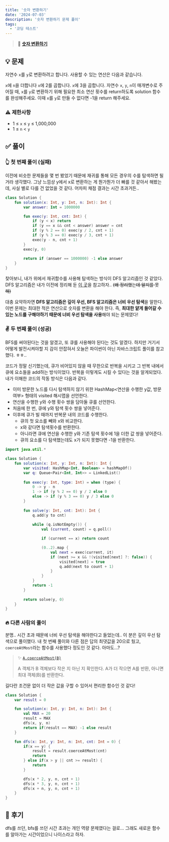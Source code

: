 ```yaml
---
title: '숫자 변환하기'
date: '2024-07-03'
description: '숫자 변환하기 문제 풀이'
tags:
  - '코딩 테스트'
---
```


> 📍 [**숫자 변환하기**](https://school.programmers.co.kr/learn/courses/30/lessons/154538)

## 💡 문제

자연수 `x`를 `y`로 변환하려고 합니다. 사용할 수 있는 연산은 다음과 같습니다.

`x`에 `n`을 더합니다
`x`에 2를 곱합니다.
`x`에 3을 곱합니다.
자연수 `x`, `y`, `n`이 매개변수로 주어질 때, `x`를 `y`로 변환하기 위해 필요한 최소 연산 횟수를 return하도록 solution 함수를 완성해주세요. 이때 `x`를 `y`로 만들 수 없다면 -1을 return 해주세요.

### ⚠️ 제한사항

- 1 ≤ `x` ≤ `y` ≤ 1,000,000
- 1 ≤ `n` < `y`

## ✅ 풀이

### 👆 첫 번째 풀이 (실패)

이전에 비슷한 문제들을 몇 번 봤었기 때문에 재귀를 통해 모든 경우의 수를 탐색하면 될거라 생각했다. 그냥 느낌상 y에서 x로 변환하는 게 뭔가뭔가 더 빠를 것 같아서 해봤는데, 사실 별로 다를 건 없었을 것 같다. 어차피 채점 결과는 시간 초과거든..

```kotlin
class Solution {
    fun solution(x: Int, y: Int, n: Int): Int {
        var answer: Int = 1000000

        fun exec(y: Int, cnt: Int) {
            if (y < x) return
            if (y == x && cnt < answer) answer = cnt
            if (y % 2 == 0) exec(y / 2, cnt + 1)
            if (y % 3 == 0) exec(y / 3, cnt + 1)
            exec(y - n, cnt + 1)
        }
        exec(y, 0)
        
        return if (answer == 1000000) -1 else answer
    }
}
```

찾아보니, 내가 위에서 재귀함수를 사용해 탐색하는 방식이 DFS 알고리즘인 것 같았다. DFS 알고리즘은 내가 이전에 정리해 둔 [이 곳](https://overtae.github.io/blog/python%20algorithm/dfs-bfs-02/)을 참고하자.. ~~(왜 정리했는데 알지를 못해)~~

대충 요약하자면 **DFS 알고리즘은 깊이 우선, BFS 알고리즘은 너비 우선 탐색**을 말한다. 이번 문제는 최대한 적은 연산으로 숫자를 변환을 해야 한다. 즉, **최대한 얕게 들어갈 수 있는 노드를 구해야하기 때문에 너비 우선 탐색을 사용**해야 되는 문제였다!

### ✌️ 두 번째 풀이 (성공)

BFS를 써야된다는 것을 알겠고, 또 큐를 사용해야 된다는 것도 알겠다. 하지만 거기서 어떻게 발전시켜야할 지 감이 안잡혀서 오늘은 파이썬이 아닌 자바스크립트 풀이를 참고했다. ㅎㅎ.. 

코드가 정말 신기했는데, 큐가 비어있지 않을 때 무한으로 반복을 시키고 그 반복 내에서 큐에 요소들을 add하는 방식이었다. 반복을 이렇게도 시킬 수 있다는 것을 알게되었다. 내가 이해한 코드의 작동 방식은 다음과 같다.

- 이미 방문한 노드를 다시 탐색하지 않기 위한 HashMap\<연산을 수행한 y값, 방문 여부\> 형태의 visited 해시맵을 선언한다.
- 연산을 수행한 y와 수행 횟수 쌍을 담아둘 큐를 선언한다.
- 처음에 한 번, 큐에 y와 탐색 횟수 쌍을 넣어준다.
- 이후에 큐가 빌 때까지 반복문 내의 코드를 수행한다.
  - 큐의 첫 요소를 빼와 x와 비교한다.
  - x와 같다면 탐색횟수를 반환한다.
  - 아니라면 큐에 연산을 수행한 y와 기존 탐색 횟수에 1을 더한 값 쌍을 넣어준다.
  - 큐의 요소를 다 탐색했는데도 x가 되지 못했다면 -1을 반환한다.

```kotlin
import java.util.*

class Solution {
    fun solution(x: Int, y: Int, n: Int): Int {
        var visited: HashMap<Int, Boolean> = hashMapOf()
        var q: Queue<Pair<Int, Int>> = LinkedList()
        
        fun exec(y: Int, type: Int) = when (type) {
            0 -> y - n
            1 -> if (y % 2 == 0) y / 2 else 0
            else -> if (y % 3 == 0) y / 3 else 0
        }
        
        fun solve(y: Int, cnt: Int): Int {
            q.add(y to cnt)
            
            while (q.isNotEmpty()) {
                val (current, count) = q.poll()

                if (current == x) return count

                (0..2).map {
                    val next = exec(current, it)
                    if (next >= x && !(visited[next] ?: false)) {
                        visited[next] = true
                        q.add(next to count + 1)
                    }
                }
            }
            return -1
        }
        
        return solve(y, 0)
    }
}
```

### 🔥 다른 사람의 풀이

분명.. 시간 초과 때문에 너비 우선 탐색을 해야한다고 들었는데.. 이 분은 깊이 우선 탐색으로 풀이했다. 내 첫 번째 풀이와 다른 점은 답의 최댓값을 20으로 뒀고, `coerceAtMost`라는 함수를 사용했다 정도인 것 같다. 아마도...?

> ✨ [`A.coerceAtMost(B)`](https://kotlinlang.org/api/latest/jvm/stdlib/kotlin.ranges/coerce-at-most.html)
> 
> A 객체가 B 객체보다 작은 지 아닌 지 확인한다.
> A가 더 작으면 A를 반환, 아니면 최대 객체(B)를 반환한다.

길다란 조건문 없이 더 작은 값을 구할 수 있어서 편리한 함수인 것 같다!

```kotlin
class Solution {
    var result = 0

    fun solution(x: Int, y: Int, n: Int): Int {
        val MAX = 20
        result = MAX
        dfs(x, y, n)
        return if(result == MAX) -1 else result
    }

    fun dfs(x: Int, y: Int, n: Int, cnt: Int = 0) {
        if(x == y) {
            result = result.coerceAtMost(cnt)
            return
        } else if(x > y || cnt >= result) {
            return
        }

        dfs(x * 2, y, n, cnt + 1)
        dfs(x * 3, y, n, cnt + 1)
        dfs(x + n, y, n, cnt + 1)
    }
}
```

## 💭 후기

dfs를 쓰던, bfs를 쓰던 시간 초과는 개인 역량 문제였다는 걸로... 그래도 새로운 함수를 알아가는 시간이었으니 나이스라고 하자. 
